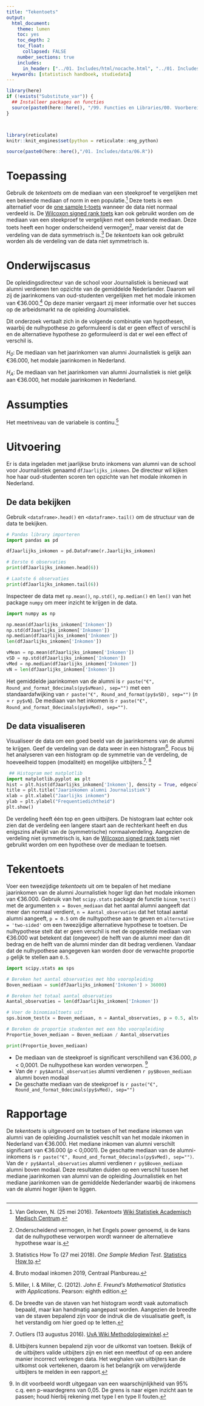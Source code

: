 ```yaml
---
title: "Tekentoets"
output:
  html_document:
    theme: lumen
    toc: yes
    toc_depth: 2
    toc_float: 
      collapsed: FALSE 
    number_sections: true
    includes:
      in_header: ["../01. Includes/html/nocache.html", "../01. Includes/html/favicon.html", "../01. Includes/html/analytics.html"]
  keywords: [statistisch handboek, studiedata]
---
```


<!-- ## CLOSEDBLOK: Functies.R -->
```r
library(here)
if (!exists("Substitute_var")) {
  ## Installeer packages en functies
  source(paste0(here::here(), "/99. Functies en Libraries/00. Voorbereidingen.R"), echo = FALSE)
}
```
<!-- ## /CLOSEDBLOK: Functies.R -->

<!-- ## CLOSEDBLOK: CSS -->
<style>
`r htmltools::includeHTML(paste0(here::here(),"/01. Includes/css/Stylesheet_SHHO.css"))`
</style>
<!-- ## /CLOSEDBLOK: CSS -->

<!-- ## CLOSEDBLOK: Header.R -->
```r
```
<!-- ## /CLOSEDBLOK: Header.R -->

<!-- ## CLOSEDBLOK: Status.R -->
```r
```
<!-- ## /CLOSEDBLOK: Status.R -->

<!-- ## CLOSEDBLOK: Reticulate.py -->
```r
library(reticulate)
knitr::knit_engines$set(python = reticulate::eng_python)
```
<!-- ## /CLOSEDBLOK: Reticulate.py -->

<!-- ## OPENBLOK: Data-aanmaken.py -->
```r
source(paste0(here::here(),"/01. Includes/data/06.R"))
```
<!-- ## /OPENBLOK: Data-aanmaken.py -->

# Toepassing

<!-- ## TEKSTBLOK: Link1.py -->
Gebruik de *tekentoets* om de mediaan van een steekproef te vergelijken met een bekende mediaan of norm in een populatie.[^1] Deze toets is een alternatief voor de [one sample t-toets](01-One-sample-t-toets-Python.html) wanneer de data niet normaal verdeeld is. De [Wilcoxon signed rank toets](07-Wilcoxon-signed-rank-toets-I-Python.html) kan ook gebruikt worden om de mediaan van een steekproef te vergelijken met een bekende mediaan. Deze toets heeft een hoger onderscheidend vermogen[^9], maar vereist dat de verdeling van de data symmetrisch is.[^8] De *tekentoets* kan ook gebruikt worden als de verdeling van de data niet symmetrisch is.
<!-- ## /TEKSTBLOK: Link1.py -->

# Onderwijscasus
<div id ="casus">
De opleidingsdirecteur van de school voor Journalistiek is benieuwd wat alumni verdienen ten opzichte van de gemiddelde Nederlander. Daarom wil zij de jaarinkomens van oud-studenten vergelijken met het modale inkomen van €36.000.[^2] Op deze manier vergaart zij meer informatie over het succes op de arbeidsmarkt na de opleiding Journalistiek.

Dit onderzoek vertaalt zich in de volgende combinatie van hypothesen, waarbij de nulhypothese zo geformuleerd is dat er geen effect of verschil is en de alternatieve hypothese zo geformuleerd is dat er wel een effect of verschil is.

*H~0~*: De mediaan van het jaarinkomen van alumni Journalistiek is gelijk aan €36.000, het modale jaarinkomen in Nederland.

*H~A~*: De mediaan van het jaarinkomen van alumni Journalistiek is niet gelijk aan €36.000, het modale jaarinkomen in Nederland. 
</div>

# Assumpties

Het meetniveau van de variabele is continu.[^10]

# Uitvoering
<!-- ## TEKSTBLOK: Data-inladen.py -->
Er is data ingeladen met jaarlijkse bruto inkomens van alumni van de school voor Journalistiek genaamd `dfJaarlijks_inkomen`. De directeur wil kijken hoe haar oud-studenten scoren ten opzichte van het modale inkomen in Nederland.
<!-- ## /TEKSTBLOK: Data-inladen.py -->

## De data bekijken
<!-- ## TEKSTBLOK: Data-bekijken.py -->
Gebruik `<dataframe>.head()` en `<dataframe>.tail()` om de structuur van de data te bekijken.
<!-- ## /TEKSTBLOK: Data-bekijken.py -->

<!-- ## OPENBLOK: Data-bekijken.py -->
```python
# Pandas library importeren
import pandas as pd
```

```python
dfJaarlijks_inkomen = pd.DataFrame(r.Jaarlijks_inkomen)
```

```python
# Eerste 6 observaties
print(dfJaarlijks_inkomen.head(6))
```

```python
# Laatste 6 observaties
print(dfJaarlijks_inkomen.tail(6))
```
<!-- ## /OPENBLOK: Data-bekijken.py -->

<!-- ## TEKSTBLOK: Data-beschrijven.py -->
Inspecteer de data met `np.mean()`, `np.std()`, `np.median()` en `len()` van het package `numpy` om meer inzicht te krijgen in de data.
<!-- ## /TEKSTBLOK: Data-beschrijven.py -->

<!-- ## OPENBLOK: Data-beschrijven.py -->
```python
import numpy as np

np.mean(dfJaarlijks_inkomen['Inkomen'])
np.std(dfJaarlijks_inkomen['Inkomen'])
np.median(dfJaarlijks_inkomen['Inkomen'])
len(dfJaarlijks_inkomen['Inkomen'])
```
<!-- ## /OPENBLOK: Data-beschrijven.py -->
<!-- ## CLOSEDBLOK: Data-beschrijven2.py -->
```python
vMean = np.mean(dfJaarlijks_inkomen['Inkomen'])
vSD = np.std(dfJaarlijks_inkomen['Inkomen'])
vMed = np.median(dfJaarlijks_inkomen['Inkomen'])
vN = len(dfJaarlijks_inkomen['Inkomen'])

```
<!-- ## /CLOSEDBLOK: Data-beschrijven2.py -->

<!-- ## TEKSTBLOK: Datatekst-beschrijven2.py -->
Het gemiddelde jaarinkomen van de alumni is `r paste("€", Round_and_format_0decimals(py$vMean), sep="")` met een standaardafwijking van `r paste("€", Round_and_format(py$vSD), sep="")` (*n* = `r py$vN`). De mediaan van het inkomen is `r paste("€", Round_and_format_0decimals(py$vMed), sep="")`.
<!-- ## /TEKSTBLOK: Datatekst-beschrijven2.py -->

## De data visualiseren

Visualiseer de data om een goed beeld van de jaarinkomens van de alumni te krijgen. Geef de verdeling van de data weer in een histogram[^18]. Focus bij het analyseren van een histogram op de symmetrie van de verdeling, de hoeveelheid toppen (modaliteit) en mogelijke uitbijters.[^6]<sup>, </sup>[^7]

<!-- ## OPENBLOK: Histogram.py -->
```python
 ## Histogram met matplotlib
import matplotlib.pyplot as plt
hist = plt.hist(dfJaarlijks_inkomen['Inkomen'], density = True, edgecolor = "black", bins = 9)
title = plt.title("Jaarinkomen alumni Journalistiek")
xlab = plt.xlabel("Jaarlijks inkomen")
ylab = plt.ylabel("Frequentiedichtheid")
plt.show()

```
<!-- ## /OPENBLOK: Histogram.py -->

<!-- ## TEKSTBLOK: Link3.py -->
De verdeling heeft één top en geen uitbijters. De histogram laat echter ook zien dat de verdeling een langere staart aan de rechterkant heeft en dus enigszins afwijkt van de (symmetrische) normaalverdeling. Aangezien de verdeling niet symmetrisch is, kan de [Wilcoxon signed rank toets](07-Wilcoxon-signed-rank-toets-I-Python.html) niet gebruikt worden om een hypothese over de mediaan te toetsen.
<!-- ## /TEKSTBLOK: Link3.py -->

# Tekentoets 

<!-- ## TEKSTBLOK: Tekentoets0.py -->
Voer een tweezijdige *tekentoets* uit om te bepalen of het mediane jaarinkomen van de alumni Journalistiek hoger ligt dan het modale inkomen van €36.000. Gebruik van het `scipy.stats` package de functie `binom_test()` met de argumenten `x = Boven_mediaan` dat het aantal alumni aangeeft dat meer dan normaal verdient, `n = Aantal_observaties` dat het totaal aantal alumni aangeeft, `p = 0.5` om de nulhypothese aan te geven en `alternative = 'two-sided'` om een tweezijdige alternatieve hypothese te toetsen. De nulhypothese stelt dat er geen verschil is met de opgestelde mediaan van €36.000 wat betekent dat (ongeveer) de helft van de alumni meer dan dit bedrag en de helft van de alumni minder dan dit bedrag verdienen. Vandaar dat de nulhypothese aangegeven kan worden door de verwachte proportie `p` gelijk te stellen aan `0.5`.
<!-- ## /TEKSTBLOK: Tekentoets0.py -->

<!-- ## OPENBLOK: Tekentoets.py -->
```python
import scipy.stats as sps

# Bereken het aantal observaties met hbo vooropleiding
Boven_mediaan = sum(dfJaarlijks_inkomen['Inkomen'] > 36000)

# Bereken het totaal aantal observaties
Aantal_observaties = len(dfJaarlijks_inkomen['Inkomen'])

# Voer de binomiaaltoets uit
sps.binom_test(x = Boven_mediaan, n = Aantal_observaties, p = 0.5, alternative = 'two-sided')

# Bereken de proportie studenten met een hbo vooropleiding
Proportie_boven_mediaan = Boven_mediaan / Aantal_observaties

print(Proportie_boven_mediaan)

```
<!-- ## /OPENBLOK: Tekentoets.py -->

<!-- ## CLOSEDBLOK: Tekentoets.py -->
<!-- ## /CLOSEDBLOK: Tekentoets.py -->

<!-- ## TEKSTBLOK: Tekentoets.py -->
* De mediaan van de steekproef is significant verschillend van €36.000, *p* < 0,0001. De nulhypothese kan worden verworpen. [^5]
* Van de `r py$Aantal_observaties` alumni verdienen `r py$Boven_mediaan` alumni boven modaal
* De geschatte mediaan van de steekproef is `r paste("€", Round_and_format_0decimals(py$vMed), sep="")` 

<!-- ## /TEKSTBLOK: Tekentoets.py -->


# Rapportage

<!-- ## TEKSTBLOK: Rapportage.py -->
De *tekentoets* is uitgevoerd om te toetsen of het mediane inkomen van alumni van de opleiding Journalistiek veschilt van het modale inkomen in Nederland van €36.000. Het mediane inkomen van alumni verschilt significant van €36.000 (*p* < 0,0001). De geschatte mediaan van de alumni-inkomens is `r paste("€", Round_and_format_0decimals(py$vMed), sep="")`. Van de `r py$Aantal_observaties` alumni verdienen `r py$Boven_mediaan` alumni boven modaal. Deze resultaten duiden op een verschil tussen het mediane jaarinkomen van alumni van de opleiding Journalistiek en het mediane jaarinkomen van de gemiddelde Nederlander waarbij de inkomens van de alumni hoger lijken te liggen.
<!-- ## /TEKSTBLOK: Rapportage.py -->

<!-- ## CLOSEDBLOK: Footer.R -->
```r
```
<!-- ## /CLOSEDBLOK: Footer.R -->

[^1]: Van Geloven, N. (25 mei 2016). *Tekentoets* [Wiki Statistiek Academisch Medisch Centrum](https://wikistatistiek.amc.nl/index.php/Tekentoets). 
[^2]: Bruto modaal inkomen 2019, Centraal Planbureau. 
[^5]: In dit voorbeeld wordt uitgegaan van een waarschijnlijkheid van 95% c.q. een p-waardegrens van 0,05. De grens is naar eigen inzicht aan te passen; houd hierbij rekening met type I en type II fouten.
[^6]: Outliers (13 augustus 2016). [UvA Wiki Methodologiewinkel](https://wiki.uva.nl/methodologiewinkel/index.php/Outliers).
[^7]: Uitbijters kunnen bepalend zijn voor de uitkomst van toetsen. Bekijk of de uitbijters valide uitbijters zijn en niet een meetfout of op een andere manier incorrect verkregen data. Het weghalen van uitbijters kan de uitkomst ook vertekenen, daarom is het belangrijk om verwijderde uitbijters te melden in een rapport.
[^8]: Statistics How To (27 mei 2018). *One Sample Median Test*. [Statistics How to](https://www.statisticshowto.datasciencecentral.com/one-sample-median-test/).
[^9]: Onderscheidend vermogen, in het Engels power genoemd, is de kans dat de nulhypothese verworpen wordt wanneer de alternatieve hypothese waar is.
[^10]: Miller, I. & Miller, C. (2012). *John E. Freund's Mathematical Statistics with Applications*. Pearson: eighth edition.
[^18]: De breedte van de staven van het histogram wordt vaak automatisch bepaald, maar kan handmatig aangepast worden. Aangezien de breedte van de staven bepalend zijn voor de indruk die de visualisatie geeft, is het verstandig om hier goed op te letten.
